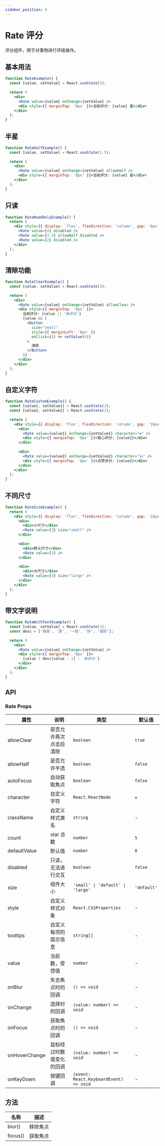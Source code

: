 ```yaml
---
sidebar_position: 8
---
```


# Rate 评分

评分组件，用于对事物进行评级操作。

## 基本用法

```jsx live
function RateExample() {
  const [value, setValue] = React.useState(3);
  
  return (
    <div>
      <Rate value={value} onChange={setValue} />
      <div style={{ marginTop: '8px' }}>当前评分: {value} 星</div>
    </div>
  );
}
```

## 半星

```jsx live
function RateHalfExample() {
  const [value, setValue] = React.useState(2.5);
  
  return (
    <div>
      <Rate value={value} onChange={setValue} allowHalf />
      <div style={{ marginTop: '8px' }}>当前评分: {value} 星</div>
    </div>
  );
}
```

## 只读

```jsx live
function RateReadOnlyExample() {
  return (
    <div style={{ display: 'flex', flexDirection: 'column', gap: '8px' }}>
      <Rate value={4} disabled />
      <Rate value={3.5} allowHalf disabled />
      <Rate value={2} disabled />
    </div>
  );
}
```

## 清除功能

```jsx live
function RateClearExample() {
  const [value, setValue] = React.useState(3);
  
  return (
    <div>
      <Rate value={value} onChange={setValue} allowClear />
      <div style={{ marginTop: '8px' }}>
        当前评分: {value || '未评分'}
        {value && (
          <Button 
            size="small" 
            style={{ marginLeft: '8px' }}
            onClick={() => setValue(0)}
          >
            清除
          </Button>
        )}
      </div>
    </div>
  );
}
```

## 自定义字符

```jsx live
function RateCustomExample() {
  const [value1, setValue1] = React.useState(3);
  const [value2, setValue2] = React.useState(2);
  
  return (
    <div style={{ display: 'flex', flexDirection: 'column', gap: '16px' }}>
      <div>
        <Rate value={value1} onChange={setValue1} character="❤️" />
        <div style={{ marginTop: '8px' }}>爱心评分: {value1}</div>
      </div>
      
      <div>
        <Rate value={value2} onChange={setValue2} character="👍" />
        <div style={{ marginTop: '8px' }}>点赞评分: {value2}</div>
      </div>
    </div>
  );
}
```

## 不同尺寸

```jsx live
function RateSizeExample() {
  return (
    <div style={{ display: 'flex', flexDirection: 'column', gap: '16px' }}>
      <div>
        <div>小尺寸</div>
        <Rate value={3} size="small" />
      </div>
      
      <div>
        <div>默认尺寸</div>
        <Rate value={3} />
      </div>
      
      <div>
        <div>大尺寸</div>
        <Rate value={3} size="large" />
      </div>
    </div>
  );
}
```

## 带文字说明

```jsx live
function RateWithTextExample() {
  const [value, setValue] = React.useState(3);
  const desc = ['很差', '差', '一般', '好', '很好'];
  
  return (
    <div>
      <Rate value={value} onChange={setValue} />
      <div style={{ marginTop: '8px' }}>
        {value ? desc[value - 1] : '未评分'}
      </div>
    </div>
  );
}
```

## API

### Rate Props

| 属性 | 说明 | 类型 | 默认值 |
| --- | --- | --- | --- |
| allowClear | 是否允许再次点击后清除 | `boolean` | `true` |
| allowHalf | 是否允许半选 | `boolean` | `false` |
| autoFocus | 自动获取焦点 | `boolean` | `false` |
| character | 自定义字符 | `React.ReactNode` | `★` |
| className | 自定义样式类名 | `string` | - |
| count | star 总数 | `number` | `5` |
| defaultValue | 默认值 | `number` | `0` |
| disabled | 只读，无法进行交互 | `boolean` | `false` |
| size | 组件大小 | `'small' \| 'default' \| 'large'` | `'default'` |
| style | 自定义样式对象 | `React.CSSProperties` | - |
| tooltips | 自定义每项的提示信息 | `string[]` | - |
| value | 当前数，受控值 | `number` | - |
| onBlur | 失去焦点时的回调 | `() => void` | - |
| onChange | 选择时的回调 | `(value: number) => void` | - |
| onFocus | 获取焦点时的回调 | `() => void` | - |
| onHoverChange | 鼠标经过时数值变化的回调 | `(value: number) => void` | - |
| onKeyDown | 按键回调 | `(event: React.KeyboardEvent) => void` | - |

## 方法

| 名称 | 描述 |
| --- | --- |
| blur() | 移除焦点 |
| focus() | 获取焦点 |